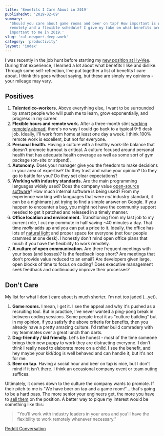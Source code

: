 ```yaml
---
title: 'Benefits I Care About in 2019'
publishedAt: '2019-02-09'
summary:
  'Should you care about game rooms and beer on tap? How important is working
  remotely and a flexible schedule? I give my take on what benefits are
  important to me in 2019.'
slug: 'cal-newport-deep-work'
category: 'productivity'
layout: 'index'
---
```


I was recently in the job hunt before starting my
[new position at Hy-Vee](/blog/joining-hy-vee). During that experience, I
learned a lot about what benefits I like and dislike. Through some
self-reflection, I've put together a list of benefits I care about. I think this
goes without saying, but these are simply my opinions - your mileage may vary.

## Positives

1. **Talented co-workers.** Above everything else, I want to be surrounded by
   smart people who will push me to learn, grow exponentially, and progress in
   my career.
2. **Flexible hours and remote work.** After a three-month stint
   [working remotely abroad](/blog/the-search-for-everything), there's no way I
   could go back to a typical 9-5 desk job. Ideally, I'll work from home at
   least one day a week. I think 100% remote work is excellent, but not for
   everyone.
3. **Personal health.** Having a culture with a healthy work-life balance that
   doesn't promote burnout is critical. A culture focused around personal health
   that has adequate health coverage as well as some sort of gym package
   (on-site or stipend).
4. **Autonomy.** Does your manager give you the freedom to make decisions in
   your area of expertise? Do they trust and value your opinion? Do they go to
   battle for you? Do they set clear expectations?
5. **Working with industry standards.** Are the main programming languages
   widely used? Does the company value
   [open-source software](/blog/why-i-create-open-source-software)? How much
   internal software is being used? From my experience working with languages
   that were _not_ industry standard, it can be a nightmare just trying to find
   a simple answer on Google. If you happen to encounter a bug, you might not
   have the community support needed to get it patched and released in a timely
   manner.
6. **Office location and environment.** Transitioning from my last job to my
   current role, I cut my commute in half saving ~40 minutes a day. That time
   _really_ adds up and you can put a price to it. Ideally, the office has lots
   of [natural light](https://hbr.org/2018/09/the-1-office-perk-natural-light)
   and proper space for everyone (not four people crammed at one desk). I
   honestly don't mind open office plans that much if you have the flexibility
   to work remotely.
7. **A culture of open communication.** Are there frequent meetings with your
   boss (and bosses)? Is the feedback loop short? Are meetings that don't
   provide value reduced to an email? Are developers given large, open blocks of
   time to focus on coding? Does executive management seek feedback and
   continuously improve their processes?

## Don't Care

My list for what I don't care about is much shorter. I'm not too jaded (...yet).

1. **Game rooms.** I mean, I get it. I see the appeal and why it's pushed as a
   recruiting tool. But in practice, I've never wanted a ping-pong break in
   between coding sessions. Some people treat it as "culture building" but in my
   opinion, if you satisfy the above criteria for benefits, then you already
   have a pretty amazing culture. I'd rather build comradery with my teammates
   over a great lunch than darts.
2. **Dog-friendly / kid friendly.** Let's be honest - most of the time someone
   brings their new puppy to work they are distracting everyone. I don't think I
   really need to elaborate more on a child. I see the benefit, and hey maybe
   your kid/dog is well behaved and can handle it, but it's not for me.
3. **Beer on tap.** Having a social hour and beer on tap is nice, but I don't
   mind if it isn't there. I think an occasional company event or team outing
   suffices.

Ultimately, it comes down to the culture the company wants to promote. If their
pitch to me is "We have beer on tap and a game room!"... that's going to be a
hard pass. The more senior your engineers get, the more you have to
[sell them](https://hiringengineersbook.com/post/trouble-hiring/) on the
position. A better way to pique my interest would be something like this:

> "You'll work with industry leaders in your area and you'll have the
> flexibility to work remotely whenever necessary."

[Reddit Conversation](https://www.reddit.com/r/cscareerquestions/comments/ap0h7h/what_benefits_do_you_actually_care_about_in_2019/)
